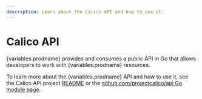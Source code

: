 ```yaml
---
description: Learn about the Calico API and how to use it.
---
```



# Calico API

{variables.prodname} provides and consumes a public API in Go that allows
developers to work with {variables.prodname} resources.

To learn more about the {variables.prodname} API and how to use it, see the Calico API project [README](https://github.com/projectcalico/api/blob/master/README.md) or
the [github.com/projectcalico/api Go module
page](https://pkg.go.dev/github.com/projectcalico/api).
